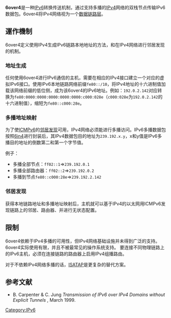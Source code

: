 {{noteTA
|G1=IT
}}
{{noteTA
|G1=IT
}}
'''6over4'''是一种[[IPv6|IPv6]]转换传送机制，通过支持多播的[[IPv4|IPv4]]网络的双栈节点传输IPv6数据包。6over4将IPv4网络视为一个[[数据链路层|数据链路层]]。

==運作機制==
6over4定义使用IPv4生成IPv6链路本地地址的方法，和在IPv4网络进行邻居发现的机制。
===地址生成===
任何使用6over4进行IPv6通信的主机，需要在相应的IPv4接口建立一个对应的虚拟IPv6接口。使用IPv6本地链路网络前缀<code>fe80::/10</code>，将IPv4地址的十六进制值加载该网络前缀的低位侧，成为该6over4的IPv6地址。例如：<code>192.0.2.142</code>对应转换为<code>fe80:0000:0000:0000:0000:0000:c000:028e</code>（<code>c000:028e</code>为<code>192.0.2.142</code>的十六进制值），缩短为<code>fe80::c000:28e</code>。
===多播地址映射===
为了使[[ICMPv6|ICMPv6]]的[[邻居发现协议|邻居发现]]可用，IPv4网络必须能进行多播访问。IPv6多播数据包按照[[6in4|6in4]]进行封装后，其IPv4数据包目的地址为<code>239.192.x.y</code>，x和y值是IPv6多播目的地址的倒数第二和第一个字节值。
;例子：
*多播全部节点：<code>ff02::1</code>=><code>239.192.0.1</code>
*多播全部路由器：<code>ff02::2</code>=><code>239.192.0.2</code>
*多播到节点<code>fe80::c000:28e</code>=><code>239.192.2.142</code>
===邻居发现===
获得本地链路地址和多播地址映射后，主机就可以基于IPv4的以太网用ICMPv6发现链路上的邻居、路由器、并进行无状态配置。
==限制==
6over4依赖于IPv4多播的可用性，但IPv4网络基础设施并未得到广泛的支持。 6over4实际使用有限，并且不被最常见的操作系统支持。 要连接不同物理链路上的IPv6主机，必须在连接链路的路由器上启用IPv4组播路由。

对于不依赖IPv4网络多播的话，[[ISATAP|ISATAP]]是更复杂的替代方案。
==参考文献==
* B. Carpenter & C. Jung ''Transmission of IPv6 over IPv4 Domains without Explicit Tunnels'' {{IETF RFC|2529}}, March 1999.

{{IPv6}}
[[Category:IPv6|Category:IPv6]]